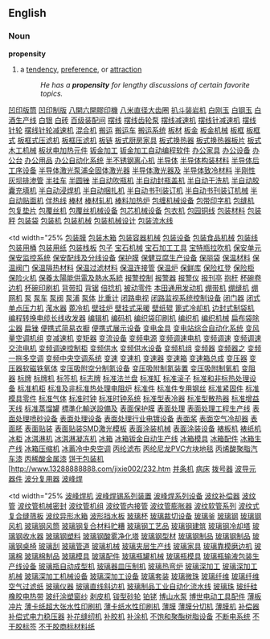 ==English==
===Noun===
'''propensity'''
#a [[tendency]], [[preference]], or [[attraction]]
#:''He has a '''propensity''' for lengthy discussions of certain favorite topics.''

[http://www.13288888888.com/jixie002/001.htm 凹印版筒]
[http://www.13288888888.com/jixie002/002.htm 凹印制版]
[http://www.13288888888.com/jixie002/003.htm 八開六開膠印機]
[http://www.13288888888.com/jixie002/004.htm 八米直径大齿圈]
[http://www.13288888888.com/jixie002/005.htm 扒斗装岩机]
[http://www.13288888888.com/jixie002/006.htm 白刚玉]
[http://www.13288888888.com/jixie002/007.htm 白钢玉]
[http://www.13288888888.com/jixie002/008.htm 白酒生产线]
[http://www.13288888888.com/jixie002/009.htm 白银]
[http://www.13288888888.com/jixie002/010.htm 白砖]
[http://www.13288888888.com/jixie002/011.htm 百级装配间]
[http://www.13288888888.com/jixie002/012.htm 摆线]
[http://www.13288888888.com/jixie002/013.htm 摆线齿轮泵]
[http://www.13288888888.com/jixie002/014.htm 摆线减速机]
[http://www.13288888888.com/jixie002/015.htm 摆线针减速机]
[http://www.13288888888.com/jixie002/016.htm 摆线针轮]
[http://www.13288888888.com/jixie002/017.htm 摆线针轮减速机]
[http://www.13288888888.com/jixie002/018.htm 混合机]
[http://www.13288888888.com/jixie002/019.htm 搬运]
[http://www.13288888888.com/jixie002/020.htm 搬运车]
[http://www.13288888888.com/jixie002/021.htm 搬运系统]
[http://www.13288888888.com/jixie002/022.htm 板材]
[http://www.13288888888.com/jixie002/023.htm 板金]
[http://www.13288888888.com/jixie002/024.htm 板金机械]
[http://www.13288888888.com/jixie002/025.htm 板框]
[http://www.13288888888.com/jixie002/026.htm 板框式]
[http://www.13288888888.com/jixie002/027.htm 板框式压滤机]
[http://www.13288888888.com/jixie002/028.htm 板框压滤机]
[http://www.13288888888.com/jixie002/029.htm 板链]
[http://www.13288888888.com/jixie002/030.htm 板式厨房家具]
[http://www.13288888888.com/jixie002/031.htm 板式换热器]
[http://www.13288888888.com/jixie002/032.htm 板式换热器板片]
[http://www.13288888888.com/jixie002/033.htm 板式木工机械]
[http://www.13288888888.com/jixie002/034.htm 板状电加热元件]
[http://www.13288888888.com/jixie002/035.htm 钣金加工]
[http://www.13288888888.com/jixie002/036.htm 钣金加工自动编程软件]
[http://www.13288888888.com/jixie002/037.htm 办公家具]
[http://www.13288888888.com/jixie002/038.htm 办公设备]
[http://www.13288888888.com/jixie002/039.htm 办公台]
[http://www.13288888888.com/jixie002/040.htm 办公用品]
[http://www.13288888888.com/jixie002/041.htm 办公自动化系统]
[http://www.13288888888.com/jixie002/042.htm 半不锈钢离心机]
[http://www.13288888888.com/jixie002/043.htm 半导体]
[http://www.13288888888.com/jixie002/044.htm 半导体构装材料]
[http://www.13288888888.com/jixie002/045.htm 半导体后工序设备]
[http://www.13288888888.com/jixie002/046.htm 半导体激光泵浦全固体激光器]
[http://www.13288888888.com/jixie002/047.htm 半导体激光器及]
[http://www.13288888888.com/jixie002/048.htm 半导体致冷材料]
[http://www.13288888888.com/jixie002/049.htm 半刚性灰坝排渗管]
[http://www.13288888888.com/jixie002/050.htm 半挂车]
[http://www.13288888888.com/jixie002/051.htm 半圆锉]
[http://www.13288888888.com/jixie002/052.htm 半自动吹瓶机]
[http://www.13288888888.com/jixie002/053.htm 半自动封瓶盖机]
[http://www.13288888888.com/jixie002/054.htm 半自动干洗机]
[http://www.13288888888.com/jixie002/055.htm 半自动胶囊充填机]
[http://www.13288888888.com/jixie002/055.htm 半自动浸焊机]
[http://www.13288888888.com/jixie002/056.htm 半自动捆扎机]
[http://www.13288888888.com/jixie002/057.htm 半自动书刊装订机]
[http://www.13288888888.com/jixie002/058.htm 半自动书刊装订机械]
[http://www.13288888888.com/jixie002/059.htm 半自动贴面机]
[http://www.13288888888.com/jixie002/060.htm 伴热线]
[http://www.13288888888.com/jixie002/061.htm 棒材]
[http://www.13288888888.com/jixie002/062.htm 棒材轧机]
[http://www.13288888888.com/jixie002/063.htm 棒料加热炉]
[http://www.13288888888.com/jixie002/064.htm 包缠机械设备]
[http://www.13288888888.com/jixie002/065.htm 包带印字机]
[http://www.13288888888.com/jixie002/066.htm 包缝机]
[http://www.13288888888.com/jixie002/067.htm 包复垫片]
[http://www.13288888888.com/jixie002/068.htm 包覆丝机]
[http://www.13288888888.com/jixie002/069.htm 包覆丝机械设备]
[http://www.13288888888.com/jixie002/070.htm 包芯机械设备]
[http://www.13288888888.com/jixie002/071.htm 包衣机]
[http://www.13288888888.com/jixie002/072.htm 包园铜线]
[http://www.13288888888.com/jixie002/073.htm 包装材料]
[http://www.13288888888.com/jixie002/074.htm 包装秤]
[http://www.13288888888.com/jixie002/075.htm 包装袋]
[http://www.13288888888.com/jixie002/076.htm 包装机]
[http://www.13288888888.com/jixie002/077.htm 包装机械]
[http://www.13288888888.com/jixie002/078.htm 包装机械设计]
[http://www.13288888888.com/jixie002/079.htm 包装流水线]
<br>
</font> </td>
<td width="25% [http://www.13288888888.com/jixie002/080.htm 包装膜]
[http://www.13288888888.com/jixie002/081.htm 包装木箱]
[http://www.13288888888.com/jixie002/082.htm 包装容器机械]
[http://www.13288888888.com/jixie002/083.htm 包装设备]
[http://www.13288888888.com/jixie002/084.htm 包装食品机械]
[http://www.13288888888.com/jixie002/085.htm 包装线]
[http://www.13288888888.com/jixie002/086.htm 包装用桶]
[http://www.13288888888.com/jixie002/087.htm 包装用纸]
[http://www.13288888888.com/jixie002/088.htm 包装栈板]
[http://www.13288888888.com/jixie002/089.htm 包子]
[http://www.13288888888.com/jixie002/090.htm 宝石机械]
[http://www.13288888888.com/jixie002/091.htm 宝石加工工具]
[http://www.13288888888.com/jixie002/092.htm 宝特瓶拉吹机]
[http://www.13288888888.com/jixie002/093.htm 保安单元]
[http://www.13288888888.com/jixie002/094.htm 保安监控系统]
[http://www.13288888888.com/jixie002/095.htm 保安配线及分线设备]
[http://www.13288888888.com/jixie002/096.htm 保护膜]
[http://www.13288888888.com/jixie002/097.htm 保健豆腐生产设备]
[http://www.13288888888.com/jixie002/098.htm 保丽袋]
[http://www.13288888888.com/jixie002/099.htm 保温材料]
[http://www.13288888888.com/jixie002/100.htm 保温阀门]
[http://www.13288888888.com/jixie002/101.htm 保温隔热材料]
[http://www.13288888888.com/jixie002/102.htm 保温过滤材料]
[http://www.13288888888.com/jixie002/103.htm 保温连接管]
[http://www.13288888888.com/jixie002/104.htm 保温炉]
[http://www.13288888888.com/jixie002/105.htm 保鲜库]
[http://www.13288888888.com/jixie002/106.htm 保险杠登]
[http://www.13288888888.com/jixie002/107.htm 保险柜]
[http://www.13288888888.com/jixie002/108.htm 保险火机]
[http://www.13288888888.com/jixie002/109.htm 保養太陽能供電及熱水系統]
[http://www.13288888888.com/jixie002/110.htm 报警控制]
[http://www.13288888888.com/jixie002/111.htm 报警器]
[http://www.13288888888.com/jixie002/112.htm 报警仪]
[http://www.13288888888.com/jixie002/113.htm 报刊亭]
[http://www.13288888888.com/jixie002/114.htm 抱杆]
[http://www.13288888888.com/jixie002/115.htm 杯碗卷边机]
[http://www.13288888888.com/jixie002/116.htm 杯碗印刷机]
[http://www.13288888888.com/jixie002/117.htm 背带扣]
[http://www.13288888888.com/jixie002/118.htm 背锯]
[http://www.13288888888.com/jixie002/119.htm 倍捻机]
[http://www.13288888888.com/jixie002/120.htm 被动零件]
[http://www.13288888888.com/jixie002/121.htm 本田通用发动机]
[http://www.13288888888.com/jixie002/122.htm 绷带机]
[http://www.13288888888.com/jixie002/123.htm 绷缝机]
[http://www.13288888888.com/jixie002/124.htm 绷网机]
[http://www.13288888888.com/jixie002/125.htm 泵]
[http://www.13288888888.com/jixie002/126.htm 泵车]
[http://www.13288888888.com/jixie002/127.htm 泵阀]
[http://www.13288888888.com/jixie002/128.htm 泵浦]
[http://www.13288888888.com/jixie002/129.htm 泵体]
[http://www.13288888888.com/jixie002/130.htm 比重计]
[http://www.13288888888.com/jixie002/131.htm 闭路电视]
[http://www.13288888888.com/jixie002/132.htm 闭路监视系统控制设备]
[http://www.13288888888.com/jixie002/133.htm 闭门器]
[http://www.13288888888.com/jixie002/134.htm 闭式单点压力机]
[http://www.13288888888.com/jixie002/135.htm 滗水器]
[http://www.13288888888.com/jixie002/136.htm 蓖冷机]
[http://www.13288888888.com/jixie002/137.htm 壁挂炉]
[http://www.13288888888.com/jixie002/138.htm 壁挂式采暖]
[http://www.13288888888.com/jixie002/139.htm 壁纸辊]
[http://www.13288888888.com/jixie002/140.htm 篦式冷却机]
[http://www.13288888888.com/jixie002/141.htm 边封式制袋机]
[http://www.13288888888.com/jixie002/142.htm 编程转换电缆长线收发器]
[http://www.13288888888.com/jixie002/143.htm 编辑机]
[http://www.13288888888.com/jixie002/144.htm 编码机]
[http://www.13288888888.com/jixie002/145.htm 编织袋印刷机]
[http://www.13288888888.com/jixie002/146.htm 编织机]
[http://www.13288888888.com/jixie002/147.htm 编织机械]
[http://www.13288888888.com/jixie002/148.htm 扁布袋除尘器]
[http://www.13288888888.com/jixie002/149.htm 扁锉]
[http://www.13288888888.com/jixie002/150.htm 便携式简易衣橱]
[http://www.13288888888.com/jixie002/151.htm 便携式展示设备]
[http://www.13288888888.com/jixie002/152.htm 变电金具]
[http://www.13288888888.com/jixie002/153.htm 变电站综合自动化系统]
[http://www.13288888888.com/jixie002/154.htm 变风量空调机组]
[http://www.13288888888.com/jixie002/155.htm 变减速机]
[http://www.13288888888.com/jixie002/156.htm 变矩器]
[http://www.13288888888.com/jixie002/157.htm 变流设备]
[http://www.13288888888.com/jixie002/158.htm 变频电源]
[http://www.13288888888.com/jixie002/159.htm 变频调速电机]
[http://www.13288888888.com/jixie002/160.htm 变频调速]
[http://www.13288888888.com/jixie002/161.htm 变频调速交流电机]
[http://www.13288888888.com/jixie002/162.htm 变频调速控制柜]
[http://www.13288888888.com/jixie002/163.htm 变频供水]
[http://www.13288888888.com/jixie002/164.htm 变频供水设备]
[http://www.13288888888.com/jixie002/165.htm 变频机组]
[http://www.13288888888.com/jixie002/166.htm 变频器]
[http://www.13288888888.com/jixie002/167.htm 变频器之]
[http://www.13288888888.com/jixie002/168.htm 变频一拖多空调]
[http://www.13288888888.com/jixie002/169.htm 变频中央空调系统]
[http://www.13288888888.com/jixie002/170.htm 变速]
[http://www.13288888888.com/jixie002/171.htm 变速机]
[http://www.13288888888.com/jixie002/172.htm 变速器]
[http://www.13288888888.com/jixie002/173.htm 变速箱]
[http://www.13288888888.com/jixie002/174.htm 变速箱总成]
[http://www.13288888888.com/jixie002/175.htm 变压器]
[http://www.13288888888.com/jixie002/176.htm 变压器软磁铁氧体]
[http://www.13288888888.com/jixie002/177.htm 变压吸附空分制氮设备]
[http://www.13288888888.com/jixie002/178.htm 变压吸附制氮装置]
[http://www.13288888888.com/jixie002/179.htm 变压吸附制氧机]
[http://www.13288888888.com/jixie002/180.htm 变阻器]
[http://www.13288888888.com/jixie002/181.htm 标牌]
[http://www.13288888888.com/jixie002/182.htm 标牌机]
[http://www.13288888888.com/jixie002/183.htm 标签机]
[http://www.13288888888.com/jixie002/184.htm 标志牌]
[http://www.13288888888.com/jixie002/185.htm 标准法兰盘]
[http://www.13288888888.com/jixie002/186.htm 标准缸]
[http://www.13288888888.com/jixie002/187.htm 标准滚子]
[http://www.13288888888.com/jixie002/188.htm 标准和非标热处理设备]
[http://www.13288888888.com/jixie002/189.htm 标准机柜]
[http://www.13288888888.com/jixie002/190.htm 标准及非标准热处理电阻炉]
[http://www.13288888888.com/jixie002/191.htm 标准件]
[http://www.13288888888.com/jixie002/192.htm 标准件专用钢丝]
[http://www.13288888888.com/jixie002/193.htm 标准紧固件]
[http://www.13288888888.com/jixie002/194.htm 标准模具零件]
[http://www.13288888888.com/jixie002/195.htm 标准气体]
[http://www.13288888888.com/jixie002/196.htm 标准时钟]
[http://www.13288888888.com/jixie002/197.htm 标准时钟系统]
[http://www.13288888888.com/jixie002/198.htm 标准型表冷器]
[http://www.13288888888.com/jixie002/199.htm 标准型散热器]
[http://www.13288888888.com/jixie002/200.htm 标准增益天线]
[http://www.13288888888.com/jixie002/201.htm 标准蒸馏罐]
[http://www.13288888888.com/jixie002/202.htm 標準化輸送設備及]
[http://www.13288888888.com/jixie002/203.htm 表面保护膜]
[http://www.13288888888.com/jixie002/204.htm 表面处理]
[http://www.13288888888.com/jixie002/205.htm 表面处理工程生产线]
[http://www.13288888888.com/jixie002/206.htm 表面处理喷砂设备]
[http://www.13288888888.com/jixie002/207.htm 表面处理设备]
[http://www.13288888888.com/jixie002/208.htm 表面处理行业电镀设备]
[http://www.13288888888.com/jixie002/209.htm 表面桨]
[http://www.13288888888.com/jixie002/210.htm 表面空气冷却器]
[http://www.13288888888.com/jixie002/211.htm 表面胚]
[http://www.13288888888.com/jixie002/212.htm 表面贴装]
[http://www.13288888888.com/jixie002/213.htm 表面贴装SMD激光模板]
[http://www.13288888888.com/jixie002/214.htm 表面涂装机械]
[http://www.13288888888.com/jixie002/215.htm 表面涂装设备]
[http://www.13288888888.com/jixie002/216.htm 裱板机]
[http://www.13288888888.com/jixie002/217.htm 裱纸机]
[http://www.13288888888.com/jixie002/218.htm 冰柜]
[http://www.13288888888.com/jixie002/219.htm 冰淇淋机]
[http://www.13288888888.com/jixie002/220.htm 冰淇淋凝冻机]
[http://www.13288888888.com/jixie002/221.htm 冰箱]
[http://www.13288888888.com/jixie002/222.htm 冰箱钣金自动生产线]
[http://www.13288888888.com/jixie002/223.htm 冰箱模具]
[http://www.13288888888.com/jixie002/224.htm 冰箱配件]
[http://www.13288888888.com/jixie002/225.htm 冰箱生产线]
[http://www.13288888888.com/jixie002/226.htm 冰箱压缩机]
[http://www.13288888888.com/jixie002/227.htm 冰蓄冷中央空调]
[http://www.13288888888.com/jixie002/228.htm 丙纶滤布]
[http://www.13288888888.com/jixie002/229.htm 丙纶尼龙PVC方块地毯]
[http://www.13288888888.com/jixie002/230.htm 丙烯酸聚脂汽车漆]
[http://www.13288888888.com/jixie002/231.htm 丙稀酸金属漆]
[http://www.13288888888.com/jixie002/232.htm 饼干包装机]
[http://www.13288888888.com/jixie002/232.htm </a>[http://www.13288888888.com/jixie002/233.htm 并条机]
[http://www.13288888888.com/jixie002/234.htm 病床]
[http://www.13288888888.com/jixie002/235.htm 拨号器]
[http://www.13288888888.com/jixie002/236.htm 波导元器件]
[http://www.13288888888.com/jixie002/237.htm 波分复用器]
[http://www.13288888888.com/jixie002/238.htm 波峰焊]</font></td>
<td width="25% [http://www.13288888888.com/jixie002/239.htm 波峰焊机]
[http://www.13288888888.com/jixie002/240.htm 波峰焊锡系列装置]
[http://www.13288888888.com/jixie002/241.htm 波峰焊系列设备]
[http://www.13288888888.com/jixie002/242.htm 波纹补偿器]
[http://www.13288888888.com/jixie002/243.htm 波纹管]
[http://www.13288888888.com/jixie002/244.htm 波纹管机械密封]
[http://www.13288888888.com/jixie002/245.htm 波纹管机组]
[http://www.13288888888.com/jixie002/246.htm 波纹管内接管]
[http://www.13288888888.com/jixie002/247.htm 波纹管膨胀器]
[http://www.13288888888.com/jixie002/248.htm 波纹软管系列]
[http://www.13288888888.com/jixie002/249.htm 波纹式复合缝筛板]
[http://www.13288888888.com/jixie002/250.htm 波纹异形水箱]
[http://www.13288888888.com/jixie002/251.htm 波形挡水板]
[http://www.13288888888.com/jixie002/252.htm 玻璃杯]
[http://www.13288888888.com/jixie002/253.htm 玻璃裁切设备]
[http://www.13288888888.com/jixie002/254.htm 玻璃釜]
[http://www.13288888888.com/jixie002/255.htm 玻璃钢]
[http://www.13288888888.com/jixie002/256.htm 玻璃钢风机]
[http://www.13288888888.com/jixie002/257.htm 玻璃钢风筒]
[http://www.13288888888.com/jixie002/258.htm 玻璃钢复合材料贮糟]
[http://www.13288888888.com/jixie002/259.htm 玻璃钢工艺品]
[http://www.13288888888.com/jixie002/260.htm 玻璃钢建筑]
[http://www.13288888888.com/jixie002/261.htm 玻璃钢冷却塔]
[http://www.13288888888.com/jixie002/262.htm 玻璃钢收水器]
[http://www.13288888888.com/jixie002/263.htm 玻璃钢塑料]
[http://www.13288888888.com/jixie002/264.htm 玻璃钢酸雾净化塔]
[http://www.13288888888.com/jixie002/265.htm 玻璃钢型材]
[http://www.13288888888.com/jixie002/266.htm 玻璃钢制品]
[http://www.13288888888.com/jixie002/267.htm 玻璃钢制品]
[http://www.13288888888.com/jixie002/268.htm 玻璃钢桌椅]
[http://www.13288888888.com/jixie002/269.htm 玻璃刮]
[http://www.13288888888.com/jixie002/270.htm 玻璃管道]
[http://www.13288888888.com/jixie002/271.htm 玻璃机械]
[http://www.13288888888.com/jixie002/272.htm 玻璃夹层生产线]
[http://www.13288888888.com/jixie002/273.htm 玻璃家具]
[http://www.13288888888.com/jixie002/274.htm 玻璃靠模磨边机]
[http://www.13288888888.com/jixie002/275.htm 玻璃棉]
[http://www.13288888888.com/jixie002/276.htm 玻璃棉制品]
[http://www.13288888888.com/jixie002/277.htm 玻璃模具]
[http://www.13288888888.com/jixie002/278.htm 玻璃配件]
[http://www.13288888888.com/jixie002/279.htm 玻璃瓶罐机械]
[http://www.13288888888.com/jixie002/280.htm 玻璃瓶模具]
[http://www.13288888888.com/jixie002/281.htm 玻璃瓶输液包装生产线设备]
[http://www.13288888888.com/jixie002/282.htm 玻璃瓶自动成型机]
[http://www.13288888888.com/jixie002/283.htm 玻璃器皿压制机]
[http://www.13288888888.com/jixie002/284.htm 玻璃热弯炉]
[http://www.13288888888.com/jixie002/285.htm 玻璃深加工]
[http://www.13288888888.com/jixie002/286.htm 玻璃深加工机械]
[http://www.13288888888.com/jixie002/287.htm 玻璃深加工机械设备]
[http://www.13288888888.com/jixie002/288.htm 玻璃深加工设备]
[http://www.13288888888.com/jixie002/289.htm 玻璃套装]
[http://www.13288888888.com/jixie002/290.htm 玻璃微珠]
[http://www.13288888888.com/jixie002/291.htm 玻璃纤维]
[http://www.13288888888.com/jixie002/292.htm 玻璃纤维空气过滤纸]
[http://www.13288888888.com/jixie002/293.htm 玻璃仪器]
[http://www.13288888888.com/jixie002/294.htm 玻璃直线斜边机]
[http://www.13288888888.com/jixie002/295.htm 玻璃制品工业自动化流水线]
[http://www.13288888888.com/jixie002/296.htm 玻璃珠]
[http://www.13288888888.com/jixie002/297.htm 玻纤硅橡胶电热带]
[http://www.13288888888.com/jixie002/298.htm 玻纤涂塑窗纱]
[http://www.13288888888.com/jixie002/299.htm 剥皮机]
[http://www.13288888888.com/jixie002/300.htm 钹型砂轮]
[http://www.13288888888.com/jixie002/301.htm 铂铑]
[http://www.13288888888.com/jixie002/302.htm 博山水泵]
[http://www.13288888888.com/jixie002/303.htm 博世电动工具配件]
[http://www.13288888888.com/jixie002/304.htm 薄板冲片]
[http://www.13288888888.com/jixie002/305.htm 薄卡纸超大张水性印刷机]
[http://www.13288888888.com/jixie002/306.htm 薄卡纸水性印刷机]
[http://www.13288888888.com/jixie002/307.htm 薄膜]
[http://www.13288888888.com/jixie002/308.htm 薄膜分切机]
[http://www.13288888888.com/jixie002/309.htm 薄膜机]
[http://www.13288888888.com/jixie002/310.htm 补偿器]
[http://www.13288888888.com/jixie002/311.htm 补偿式电力稳压器]
[http://www.13288888888.com/jixie002/312.htm 补花缝纫机]
[http://www.13288888888.com/jixie002/313.htm 补胶机]
[http://www.13288888888.com/jixie002/314.htm 补涂机]
[http://www.13288888888.com/jixie002/315.htm 不饱和聚酯树脂设备]
[http://www.13288888888.com/jixie002/316.htm 不断电系统]
[http://www.13288888888.com/jixie002/317.htm 不干胶标签]
[http://www.13288888888.com/jixie002/318.htm 不干胶商标材料纸]